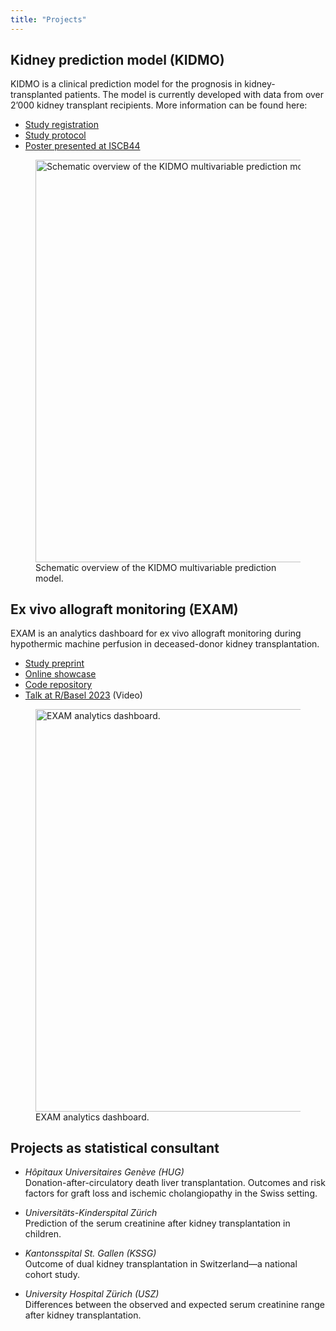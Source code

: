 ```yaml
---
title: "Projects"
---
```


## Kidney prediction model (KIDMO)

KIDMO is a clinical prediction model for the prognosis in kidney-transplanted patients. The model is currently developed with data from over 2'000 kidney transplant recipients. More information can be found here:

-   [Study registration](https://doi.org/10.17605/OSF.IO/Z6MVJ)
-   [Study protocol](https://doi.org/10.1186/s41512-022-00139-5)
-   [Poster presented at ISCB44](https://osf.io/7fx9z)

![Schematic overview of the KIDMO multivariable prediction model.](images/Figure-Multivariable%20prediction%20model.png){width="6.7in" alt="Schematic overview of the KIDMO multivariable prediction model."}

## Ex vivo allograft monitoring (EXAM)

EXAM is an analytics dashboard for ex vivo allograft monitoring during hypothermic machine perfusion in deceased-donor kidney transplantation.

-   [Study preprint](https://doi.org/10.21203/rs.3.rs-2713168/v1)
-   [Online showcase](https://swisstransplant.shinyapps.io/EXAM/)
-   [Code repository](https://github.com/Swisstransplant/EXAM)
-   [Talk at R/Basel 2023](https://youtu.be/0cvZDnkeKPk?si=pp9PGFDCoy0L2AWh) (Video)

![EXAM analytics dashboard.](images/exam-dashboard.png){width="6.7in" alt="EXAM analytics dashboard."}

## Projects as statistical consultant

-   *Hôpitaux Universitaires Genève (HUG)*\
    Donation-after-circulatory death liver transplantation. Outcomes and risk factors for graft loss and ischemic cholangiopathy in the Swiss setting.

-   *Universitäts-Kinderspital Zürich*\
    Prediction of the serum creatinine after kidney transplantation in children.

-   *Kantonsspital St. Gallen (KSSG)*\
    Outcome of dual kidney transplantation in Switzerland---a national cohort study.

-   *University Hospital Zürich (USZ)*\
    Differences between the observed and expected serum creatinine range after kidney transplantation.

